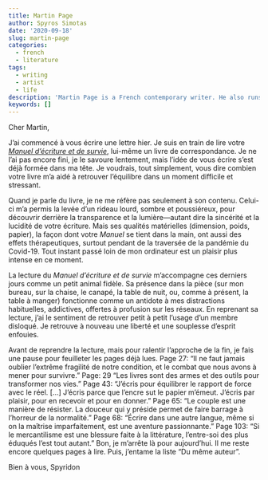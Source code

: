 ```yaml
---
title: Martin Page
author: Spyros Simotas
date: '2020-09-18'
slug: martin-page
categories:
  - french
  - literature
tags:
  - writing
  - artist
  - life
description: 'Martin Page is a French contemporary writer. He also runs with Coline Pierré, Monstrograph, a DIY publishing house.'
keywords: []
---
```


Cher Martin, 

J'ai commencé à vous écrire une lettre hier. Je suis en train de lire votre [_Manuel d'écriture et de survie_](https://www.seuil.com/ouvrage/manuel-d-ecriture-et-de-survie-martin-page/9782021174885), lui-même un livre de correspondance. Je ne l'ai pas encore fini, je le savoure lentement, mais l'idée de vous écrire s'est déjà formée dans ma tête. Je voudrais, tout simplement, vous dire combien votre livre m'a aidé à retrouver l'équilibre dans un moment difficile et stressant. 

Quand je parle du livre, je ne me réfère pas seulement à son contenu. Celui-ci m'a permis la levée d'un rideau lourd, sombre et poussiéreux, pour découvrir derrière la transparence et la lumière---autant dire la sincérité et la lucidité de votre écriture. Mais ses qualités matérielles (dimension, poids, papier), la façon dont votre _Manuel_ se tient dans la main, ont aussi des effets thérapeutiques, surtout pendant de la traversée de la pandémie du Covid-19. Tout instant passé loin de mon ordinateur est un plaisir plus intense en ce moment. 

La lecture du _Manuel d'écriture et de survie_ m'accompagne ces derniers jours comme un petit animal fidèle. Sa présence dans la pièce (sur mon bureau, sur la chaise, le canapé, la table de nuit, ou, comme à présent, la table à manger) fonctionne comme un antidote à mes distractions habituelles, addictives, offertes à profusion sur les réseaux. En reprenant sa lecture, j'ai le sentiment de retrouver petit à petit l'usage d'un membre disloqué. Je retrouve à nouveau une liberté et une souplesse d'esprit enfouies. 

Avant de reprendre la lecture, mais pour ralentir l'approche de la fin, je fais une pause pour feuilleter les pages déjà lues. Page 27: "Il ne faut jamais oublier l'extrême fragilité de notre condition, et le combat que nous avons à mener pour survivre." Page: 29 "Les livres sont des armes et des outils pour transformer nos vies." Page 43: "J'écris pour équilibrer le rapport de force avec le réel. [...] J'écris parce que l'encre sut le papier m'émeut. J'écris par plaisir, pour en recevoir et pour en donner." Page 65: "Le couple est une manière de résister. La douceur qui y préside permet de faire barrage à l'horreur de la normalité." Page 68: "Écrire dans une autre langue, même si on la maîtrise imparfaitement, est une aventure passionnante." Page 103: "Si le mercantilisme est une blessure faite à la littérature, l'entre-soi des plus éduqués l'est tout autant." Bon, je m'arrête là pour aujourd'hui. Il me reste encore quelques pages à lire. Puis, j'entame la liste "Du même auteur". 

Bien à vous, 
Spyridon



